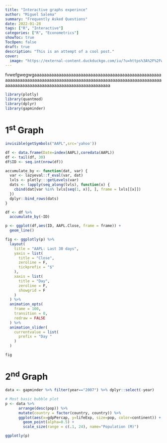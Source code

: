 ```yaml
---
title: "Interactive graphs experince"
author: "Miguel Salema"
summary: "Frequently Asked Questions"
date: 2022-01-28
tags: ["R", "Interactive"]
categories: ["R", "Econometrics"]
showToc: true
TocOpen: false
draft: true
description: "This is an attempt of a cool post."
cover:
  image: "https://external-content.duckduckgo.com/iu/?u=https%3A%2F%2Fwww.lasirena.la%2F__export%2F1606073893828%2Fsites%2Fdebate%2Fimg%2F2020%2F11%2F22%2Fsa2h5dwgfbfxbdvy5branx6iya_crop1606073893413.jpg_242310155.jpg&f=1&nofb=1" # image path/url
---
```


fvwefgwegwgaaaaaaaaaaaaaaaaaaaaaaaaaaaaaaaaaaaaaaaaaaaaaaaaaaaaaaaaaaaaaaaaaaaaaaaaaaaaaaaaaaaaaaaaaaaaaaaaaaaaaaaaaaaaaaaaaaaaaaaaaaaaaaaaaaaaaaaaaaaaaaaaaaaaaaaaaaaaaaa

```r
library(plotly)
library(quantmod)
library(dplyr)
library(gapminder)
```


# 1^st^ Graph

```r
invisible(getSymbols("AAPL",src='yahoo'))

df <- data.frame(Date=index(AAPL),coredata(AAPL))
df <- tail(df, 30)
df$ID <- seq.int(nrow(df))

accumulate_by <- function(dat, var) {
  var <- lazyeval::f_eval(var, dat)
  lvls <- plotly:::getLevels(var)
  dats <- lapply(seq_along(lvls), function(x) {
    cbind(dat[var %in% lvls[seq(1, x)], ], frame = lvls[[x]])
  })
  dplyr::bind_rows(dats)
}

df <- df %>%
  accumulate_by(~ID)

p <- ggplot(df,aes(ID, AAPL.Close, frame = frame)) +
  geom_line()

fig <- ggplotly(p) %>%
  layout(
    title = "AAPL: Last 30 days",
    yaxis = list(
      title = "Close",
      zeroline = F,
      tickprefix = "$"
    ),
    xaxis = list(
      title = "Day",
      zeroline = F, 
      showgrid = F
    )
  ) %>% 
  animation_opts(
    frame = 100, 
    transition = 0, 
    redraw = FALSE
  ) %>%
  animation_slider(
    currentvalue = list(
      prefix = "Day "
    )
  )
```


```r
fig
```

# 2^nd^ Graph

```r
data <- gapminder %>% filter(year=="2007") %>% dplyr::select(-year)

# Most basic bubble plot
p <- data %>%
      arrange(desc(pop)) %>%
      mutate(country = factor(country, country)) %>%
      ggplot(aes(x=gdpPercap, y=lifeExp, size=pop, color=continent)) +
        geom_point(alpha=0.5) +
        scale_size(range = c(.1, 24), name="Population (M)")
```


```r
ggplotly(p)
```







